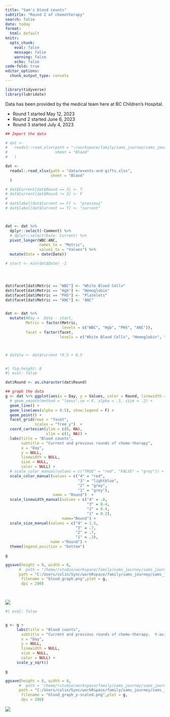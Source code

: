 ```yaml
---
title: "Sam's blood counts"
subtitle: "Round 2 of chemotherapy"
search: false
date: today
format:
  html: default
knitr: 
  opts_chunk: 
    eval: false
    message: false
    warning: false
    echo: false
code-fold: true
editor_options: 
  chunk_output_type: console
---
```


```r
library(tidyverse)
library(lubridate)
```

Data has been provided by the medical team here at BC Children's Hospital. 

-   Round 1 started May 12, 2023
-   Round 2 started June 6, 2023
-   Round 3 started July 4, 2023

```r
## Import the data 

# dat <- 
#   readxl::read_xlsx(path = "~/workspace/family/sams_journey/sams_journey/data/events-and-gifts.xlsx",
#                     sheet = "Blood"
#   )

dat <- 
  readxl::read_xlsx(path = "data/events-and-gifts.xlsx",
                    sheet = "Blood"
  )

# dat$Current[dat$Round == 3] <- T
# dat$Current[dat$Round != 3] <- F
# 
# dat$label[dat$Current == F] <- "previous"
# dat$label[dat$Current == T] <- "current"



dat <- dat %>% 
  dplyr::select(-Comment) %>% 
  # dplyr::select(Date: Current) %>%  
  pivot_longer(WBC:ANC, 
               names_to = "Metric", 
               values_to = "Values") %>% 
  mutate(Date = date(Date))

# start <- min(dat$Date) -1




dat$facet[dat$Metric == "WBC"] <- "White Blood Cells"
dat$facet[dat$Metric == "Hgb"] <- "Hemoglobin"
dat$facet[dat$Metric == "PHS"] <- "Platelets"
dat$facet[dat$Metric == "ANC"] <- "ANC"


dat <- dat %>% 
  mutate(#Day =  Date - start,
         Metric = factor(Metric, 
                         levels = c("WBC", "Hgb", "PHS", "ANC")),
         facet = factor(facet, 
                        levels = c("White Blood Cells", "Hemoglobin", "Platelets", "ANC")))



# dat$lw <- dat$Current *0.5 + 0.5



```

```r
#| fig-height: 8
#| eval: false

dat$Round <- as.character(dat$Round)

## graph the data 
g <- dat %>% ggplot(aes(x = Day, y = Values, color = Round, linewidth = Round, size = Round)) +
  # geom_smooth(method = "loess",se = F, alpha = .5, size = .2) +
  geom_line() + 
  geom_line(aes(alpha = 0.5), show.legend = F) +
  geom_point() +
  facet_grid(rows = "facet",
             scales = "free_y")  +
  coord_cartesian(ylim = c(0, NA),
                  xlim = c(1, NA)) +
  labs(title = "Blood counts",
       subtitle = "Current and previous rounds of chemo-therapy",
       x = "Day",
       y = NULL,
       linewidth = NULL, 
       size = NULL,
       color = NULL) +
  # scale_color_manual(values = c("TRUE" = "red", "FALSE" = "grey")) +
  scale_color_manual(values = c("4" = "red", 
                                "3" = "lightblue",
                                "2" = "grey",
                                "1" = "grey"),
                     name = "Round")  +
  scale_linewidth_manual(values = c("4" = .8,
                                    "3" = 0.4,
                                    "2" = 0.4,
                                    "1" = 0.2),
                         name="Round") +
  scale_size_manual(values = c("4" = 1.5, 
                               "3" = .7,
                               "2" = .7,
                               "1" = .3),
                    name ="Round") +
  theme(legend.position = "bottom")

g

ggsave(height = 8, width = 6, 
      #  path = "/home/rstudio/workspace/family/sams_journey/sams_journey/_img/",
      path = "C:/Users/colin/Sync/workRspace/family/sams_journey/sams_journey/_img",
       filename = "blood_graph.png",plot = g,
       dpi = 200)

  
```

![](https://samsstory.s3.ca-central-1.amazonaws.com/blood_graph.png)





```r
#| eval: false


g <- g + 
     labs(title = "Blood counts",
       subtitle = "Current and previous rounds of chemo-therapy.  Y-axis has been sqrt transformed",
       x = "Day",
       y = NULL,
       linewidth = NULL, 
       size = NULL,
       color = NULL) +
     scale_y_sqrt()

g

ggsave(height = 8, width = 6, 
      #  path = "/home/rstudio/workspace/family/sams_journey/sams_journey/_img/",
      path = "C:/Users/colin/Sync/workRspace/family/sams_journey/sams_journey/_img",
       filename = "blood_graph_y-scaled.png",plot = g,
       dpi = 200)

```


![](https://samsstory.s3.ca-central-1.amazonaws.com/blood_graph_y-scaled.png)